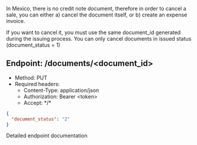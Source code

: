 In Mexico, there is no credit note document, therefore in order to cancel a sale, you can either a) cancel the document itself, or
b) create an expense invoice.

If you want to cancel it, you must use the same document_id generated during the issuing process. You
can only cancel documents in issued status (document_status = 1)

## Endpoint: /documents/\<document_id\>
* Method: PUT
* Required headers:
    * Content-Type: application/json
    * Authorization: Bearer \<token\>
    * Accept: \*/\*

```json
{
  "document_status": "2"
}
```


<CardGroup cols={1}>
    <Card
        title="API Reference PUT /documents"
        icon="terminal"
        href="/api-reference/endpoint/update-a-specific-document"
    >
        Detailed endpoint documentation
    </Card>
</CardGroup>